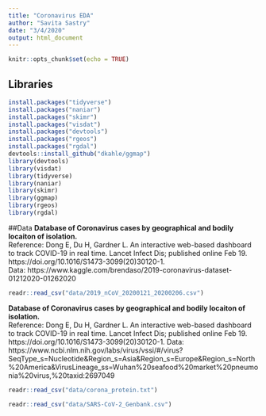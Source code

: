```yaml
---
title: "Coronavirus EDA"
author: "Savita Sastry"
date: "3/4/2020"
output: html_document
---
```


```r
knitr::opts_chunk$set(echo = TRUE)
```

## Libraries
```r
install.packages("tidyverse")
install.packages("naniar")
install.packages("skimr")
install.packages("visdat")
install.packages("devtools")
install.packages("rgeos")
install.packages("rgdal")
devtools::install_github("dkahle/ggmap")
library(devtools)
library(visdat)
library(tidyverse)
library(naniar)
library(skimr)
library(ggmap)
library(rgeos)
library(rgdal)
```


##Data
**Database of Coronavirus cases by geographical and bodily locaiton of isolation.**  
Reference: Dong E, Du H, Gardner L. An interactive web-based dashboard to track COVID-19 in real time. Lancet Infect Dis; published online Feb 19. https://doi.org/10.1016/S1473-3099(20)30120-1.  
Data: https://www.kaggle.com/brendaso/2019-coronavirus-dataset-01212020-01262020
```r
readr::read_csv("data/2019_nCoV_20200121_20200206.csv")
```

**Database of Coronavirus cases by geographical and bodily locaiton of isolation.**  
Reference: Dong E, Du H, Gardner L. An interactive web-based dashboard to track COVID-19 in real time. Lancet Infect Dis; published online Feb 19. https://doi.org/10.1016/S1473-3099(20)30120-1. 
Data: https://www.ncbi.nlm.nih.gov/labs/virus/vssi/#/virus?SeqType_s=Nucleotide&Region_s=Asia&Region_s=Europe&Region_s=North%20America&VirusLineage_ss=Wuhan%20seafood%20market%20pneumonia%20virus,%20taxid:2697049

```r
readr::read_csv("data/corona_protein.txt")

```

```r
readr::read_csv("data/SARS-CoV-2_Genbank.csv")
```


